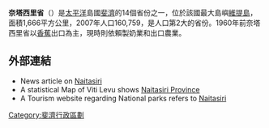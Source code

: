 '''奈塔西里省'''（{{lang-fj|Naitasiri}}）是[[太平洋|太平洋]]島國[[斐濟|斐濟]]的14個省份之一，位於該國最大島嶼[[維提島|維提島]]，面積1,666平方公里，2007年人口160,759，是人口第2大的省份。1960年前奈塔西里省以[[香蕉|香蕉]]出口為主，現時則依賴製奶業和出口農業。

==外部連結==
* News article on [http://www.rnzi.com/pages/news.php?op=read&id=9001 Naitasiri]{{Wayback|url=http://www.rnzi.com/pages/news.php?op=read&id=9001 |date=20110522025032 }}
* A statistical Map of Viti Levu shows [https://web.archive.org/web/20070629045212/http://www.uoregon.edu/~schlossb/articles/pprofile.pdf Naitasiri Province]
* A Tourism website regarding National parks refers to [https://web.archive.org/web/20061230223943/http://vh.fijiagent.com/sights_and_activities/scenic_highlights/parks.asp Naitasiri]

{{Fiji-stub}}

{{斐濟行政區劃}}

[[Category:斐濟行政區劃|Category:斐濟行政區劃]]